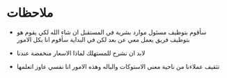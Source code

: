 # ملاحظات

- سأقوم بتوظيف مسئول موارد بشرية في المستقبل ان شاء الله
لكي يقوم هو بتوظيف فريق يعمل معي عن بعد
لكن في البداية سأقوم انا بكل الامور

- لابد ان نشرح للمستهلك لماذا الاسعار منخفضة عندنا

- تثقيف عملاءنا من ناحية معنى الاستوكات والباله وهذه الامور انا نفسي عاوز اتعلمها
